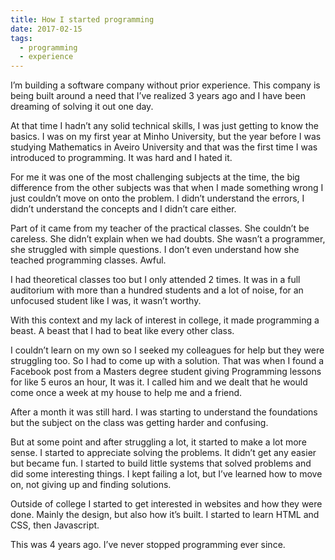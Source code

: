 ```yaml
---
title: How I started programming
date: 2017-02-15
tags:
  - programming
  - experience
---
```


I’m building a software company without prior experience. This company is being built around a need that I’ve realized 3 years ago and I have been dreaming of solving it out one day.

At that time I hadn’t any solid technical skills, I was just getting to know the basics. I was on my first year at Minho University, but the year before I was studying Mathematics in Aveiro University and that was the first time I was introduced to programming. It was hard and I hated it.

For me it was one of the most challenging subjects at the time, the big difference from the other subjects was that when I made something wrong I just couldn’t move on onto the problem. I didn’t understand the errors, I didn’t understand the concepts and I didn’t care either.

Part of it came from my teacher of the practical classes. She couldn’t be careless. She didn’t explain when we had doubts. She wasn’t a programmer, she struggled with simple questions. I don’t even understand how she teached programming classes. Awful.

I had theoretical classes too but I only attended 2 times. It was in a full auditorium with more than a hundred students and a lot of noise, for an unfocused student like I was, it wasn’t worthy.

With this context and my lack of interest in college, it made programming a beast. A beast that I had to beat like every other class.

I couldn’t learn on my own so I seeked my colleagues for help but they were struggling too. So I had to come up with a solution. That was when I found a Facebook post from a Masters degree student giving Programming lessons for like 5 euros an hour, It was it. I called him and we dealt that he would come once a week at my house to help me and a friend.

After a month it was still hard. I was starting to understand the foundations but the subject on the class was getting harder and confusing.

But at some point and after struggling a lot, it started to make a lot more sense. I started to appreciate solving the problems. It didn’t get any easier but became fun. I started to build little systems that solved problems and did some interesting things. I kept failing a lot, but I’ve learned how to move on, not giving up and finding solutions.

Outside of college I started to get interested in websites and how they were done. Mainly the design, but also how it’s built. I started to learn HTML and CSS, then Javascript.

This was 4 years ago. I’ve never stopped programming ever since.
